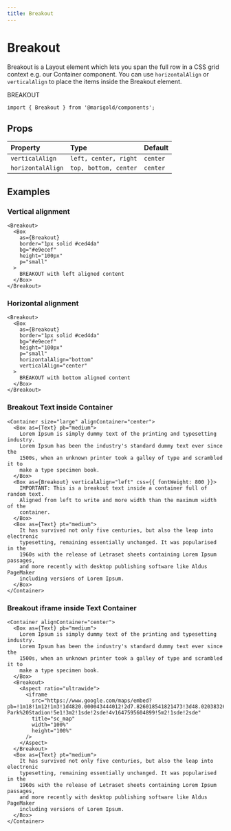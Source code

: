 ```yaml
---
title: Breakout
---
```



# Breakout

Breakout is a Layout element which lets you span the full row in a CSS grid context e.g. our Container component. You can use `horizontalAlign` or `verticalAlign` to place the items inside the Breakout element.

<Container alignContainer="center">
  <Box border="1px solid #ced4da" bg="#e9ecef" height="80px" width="100%" />
  <Breakout>
    <Box
      as={Breakout}
      verticalAlign="center"
      horizontalAlign="center"
      border="1px solid #ced4da"
      bg="#e9ecef"
      height="80px"
    >
      BREAKOUT
    </Box>
  </Breakout>
  <Box border="1px solid #ced4da" bg="#e9ecef" height="80px" width="100%" />
</Container>

```tsx onlyCode
import { Breakout } from '@marigold/components';
```

## Props

| Property          | Type                  | Default  |
| :---------------- | :-------------------- | :------- |
| `verticalAlign`   | `left, center, right` | `center` |
| `horizontalAlign` | `top, bottom, center` | `center` |

## Examples

### Vertical alignment

```tsx
<Breakout>
  <Box
    as={Breakout}
    border="1px solid #ced4da"
    bg="#e9ecef"
    height="100px"
    p="small"
  >
    BREAKOUT with left aligned content
  </Box>
</Breakout>
```

### Horizontal alignment

```tsx
<Breakout>
  <Box
    as={Breakout}
    border="1px solid #ced4da"
    bg="#e9ecef"
    height="100px"
    p="small"
    horizontalAlign="bottom"
    verticalAlign="center"
  >
    BREAKOUT with bottom aligned content
  </Box>
</Breakout>
```

### Breakout Text inside Container

```tsx
<Container size="large" alignContainer="center">
  <Box as={Text} pb="medium">
    Lorem Ipsum is simply dummy text of the printing and typesetting industry.
    Lorem Ipsum has been the industry's standard dummy text ever since the
    1500s, when an unknown printer took a galley of type and scrambled it to
    make a type specimen book.
  </Box>
  <Box as={Breakout} verticalAlign="left" css={{ fontWeight: 800 }}>
    IMPORTANT: This is a breakout text inside a container full of random text.
    Aligned from left to write and more width than the maximum width of the
    container.
  </Box>
  <Box as={Text} pt="medium">
    It has survived not only five centuries, but also the leap into electronic
    typesetting, remaining essentially unchanged. It was popularised in the
    1960s with the release of Letraset sheets containing Lorem Ipsum passages,
    and more recently with desktop publishing software like Aldus PageMaker
    including versions of Lorem Ipsum.
  </Box>
</Container>
```

### Breakout iframe inside Text Container

```tsx
<Container alignContainer="center">
  <Box as={Text} pb="medium">
    Lorem Ipsum is simply dummy text of the printing and typesetting industry.
    Lorem Ipsum has been the industry's standard dummy text ever since the
    1500s, when an unknown printer took a galley of type and scrambled it to
    make a type specimen book.
  </Box>
  <Breakout>
    <Aspect ratio="ultrawide">
      <iframe
        src="https://www.google.com/maps/embed?pb=!1m18!1m12!1m3!1d4820.000043444012!2d7.826018541821473!3d48.020383262446884!2m3!1f0!2f0!3f0!3m2!1i1024!2i768!4f13.1!3m3!1m2!1s0x47911b1e29425703%3A0xbe342117a976e59!2sEuropa-Park%20Stadion!5e1!3m2!1sde!2sde!4v1647595604899!5m2!1sde!2sde"
        title="sc_map"
        width="100%"
        height="100%"
      />
    </Aspect>
  </Breakout>
  <Box as={Text} pt="medium">
    It has survived not only five centuries, but also the leap into electronic
    typesetting, remaining essentially unchanged. It was popularised in the
    1960s with the release of Letraset sheets containing Lorem Ipsum passages,
    and more recently with desktop publishing software like Aldus PageMaker
    including versions of Lorem Ipsum.
  </Box>
</Container>
```
